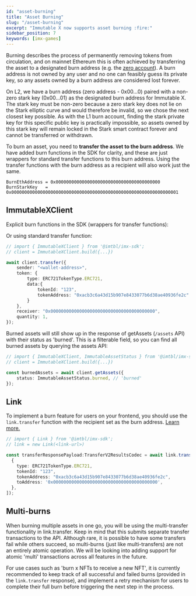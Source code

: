 ```yaml
---
id: "asset-burning"
title: "Asset Burning"
slug: "/asset-burning"
excerpt: "Immutable X now supports asset burning :fire:"
sidebar_position: 7
keywords: [imx-games]
---
```

Burning describes the process of permanently removing tokens from circulation, and on mainnet Ethereum this is often achieved by transferring the asset to a designated burn address (e.g. the [zero account](https://etherscan.io/address/0x0000000000000000000000000000000000000000)). A burn address is not owned by any user and no one can feasibly guess its private key, so any assets owned by a burn address are considered lost forever.

On L2, we have a burn address (zero address - 0x00...0) paired with a non-zero stark key (0x00...01) as the designated burn address for Immutable X. The stark key must be non-zero because a zero stark key does not lie on the Stark elliptic curve and would therefore be invalid, so we chose the next closest key possible. As with the L1 burn account, finding the stark private key for this specific public key is practically impossible, so assets owned by this stark key will remain locked in the Stark smart contract forever and cannot be transferred or withdrawn.

To burn an asset, you need to **transfer the asset to the burn address**. We have added burn functions in the SDK for clarity, and these are just wrappers for standard transfer functions to this burn address. Using the transfer functions with the burn address as a recipient will also work just the same.

```solidity
BurnEthAddress = 0x0000000000000000000000000000000000000000
BurnStarkKey   = 0x0000000000000000000000000000000000000000000000000000000000000001
```
## ImmutableXClient
Explicit burn functions in the SDK (wrappers for transfer functions):


<Tabs>
<TabItem value="burn" label="Burn an Asset" default>  

</TabItem>
<TabItem value="list" label="Get list of Burns">



</TabItem>
<TabItem value="burn-by-id" label="Get burn by ID">



</TabItem>
</Tabs>


Or using standard transfer function:

```typescript title="Burn using client.transfer"
// import { ImmutableXClient } from '@imtbl/imx-sdk';
// client = ImmutableXClient.build({...})

await client.transfer({
    sender: "<wallet-address>",
    token: {
        type: ERC721TokenType.ERC721,
        data:{
            tokenId: "123",
            tokenAddress: "0xacb3c6a43d15b907e8433077b6d38ae40936fe2c"
        }
    },
    receiver: "0x0000000000000000000000000000000000000000",
    quantity: 1,
});
```

Burned assets will still show up in the response of getAssets (`/assets` API) with their status as 'burned'. This is a filterable field, so you can find all burned assets by querying the assets API:
```typescript title="Get burned assets"
// import { ImmutableXClient, ImmutableAssetStatus } from '@imtbl/imx-sdk';
// client = ImmutableXClient.build({...})

const burnedAssets = await client.getAssets({
    status: ImmutableAssetStatus.burned, // 'burned'
});
```

## Link
To implement a burn feature for users on your frontend, you should use the `link.transfer` function with the recipient set as the burn address. [Learn more.](../link-sdk/linktransfer.md) 
```typescript title="Burn with Link"
// import { Link } from '@imtbl/imx-sdk';
// link = new Link(<link-url>)

const transferResponsePayload:TransferV2ResultsCodec = await link.transfer([
  {
    type: ERC721TokenType.ERC721,
    tokenId: "123",
    tokenAddress: "0xacb3c6a43d15b907e8433077b6d38ae40936fe2c",
    toAddress: '0x0000000000000000000000000000000000000000',
  },
]);
```

## Multi-burns
When burning multiple assets in one go, you will be using the multi-transfer functionality in link.transfer. Keep in mind that this submits separate transfer transactions to the API. Although rare, it is possible to have some transfers fail while others succeed, so multi-burns (just like multi-transfers) are not an entirely atomic operation. We will be looking into adding support for atomic 'multi' transactions across all features in the future.

For use cases such as 'burn x NFTs to receive a new NFT', it is currently recommended to keep track of all successful and failed burns (provided in the `link.transfer` response), and implement a retry mechanism for users to complete their full burn before triggering the next step in the process.